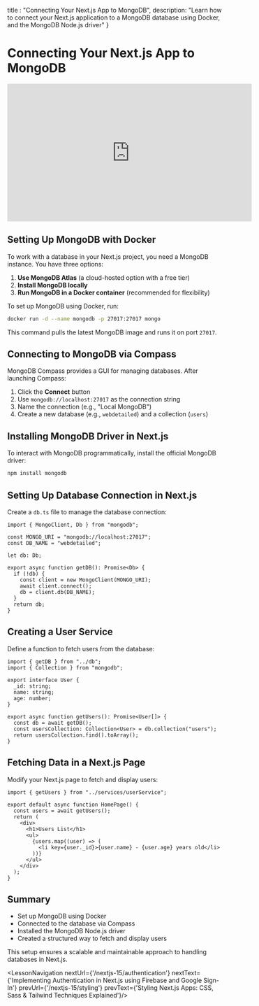 
  title : "Connecting Your Next.js App to MongoDB",
  description: "Learn how to connect your Next.js application to a MongoDB database using Docker, and the MongoDB Node.js driver"
}

# Connecting Your Next.js App to MongoDB
<iframe width="560" height="315" src="https://www.youtube.com/embed/64dDAtlK_Fw?si=bfqMY1UuZbGqwKUP" title="YouTube video player" frameborder="0" allow="accelerometer; autoplay; clipboard-write; encrypted-media; gyroscope; picture-in-picture; web-share" referrerpolicy="strict-origin-when-cross-origin" allowfullscreen></iframe>

## Setting Up MongoDB with Docker

To work with a database in your Next.js project, you need a MongoDB instance. You have three options:

1. **Use MongoDB Atlas** (a cloud-hosted option with a free tier)
2. **Install MongoDB locally**
3. **Run MongoDB in a Docker container** (recommended for flexibility)

To set up MongoDB using Docker, run:

```sh
docker run -d --name mongodb -p 27017:27017 mongo
```

This command pulls the latest MongoDB image and runs it on port `27017`.

## Connecting to MongoDB via Compass

MongoDB Compass provides a GUI for managing databases. After launching Compass:

1. Click the **Connect** button
2. Use `mongodb://localhost:27017` as the connection string
3. Name the connection (e.g., "Local MongoDB")
4. Create a new database (e.g., `webdetailed`) and a collection (`users`)

## Installing MongoDB Driver in Next.js

To interact with MongoDB programmatically, install the official MongoDB driver:

```sh
npm install mongodb
```

## Setting Up Database Connection in Next.js

Create a `db.ts` file to manage the database connection:

```tsx
import { MongoClient, Db } from "mongodb";

const MONGO_URI = "mongodb://localhost:27017";
const DB_NAME = "webdetailed";

let db: Db;

export async function getDB(): Promise<Db> {
  if (!db) {
    const client = new MongoClient(MONGO_URI);
    await client.connect();
    db = client.db(DB_NAME);
  }
  return db;
}
```

## Creating a User Service

Define a function to fetch users from the database:

```tsx
import { getDB } from "../db";
import { Collection } from "mongodb";

export interface User {
  _id: string;
  name: string;
  age: number;
}

export async function getUsers(): Promise<User[]> {
  const db = await getDB();
  const usersCollection: Collection<User> = db.collection("users");
  return usersCollection.find().toArray();
}
```

## Fetching Data in a Next.js Page

Modify your Next.js page to fetch and display users:

```tsx
import { getUsers } from "../services/userService";

export default async function HomePage() {
  const users = await getUsers();
  return (
    <div>
      <h1>Users List</h1>
      <ul>
        {users.map((user) => (
          <li key={user._id}>{user.name} - {user.age} years old</li>
        ))}
      </ul>
    </div>
  );
}
```

## Summary

- Set up MongoDB using Docker
- Connected to the database via Compass
- Installed the MongoDB Node.js driver
- Created a structured way to fetch and display users

This setup ensures a scalable and maintainable approach to handling databases in Next.js.


<LessonNavigation nextUrl={'/nextjs-15/authentication'} nextText={'Implementing Authentication in Next.js using Firebase and Google Sign-In'} prevUrl={'/nextjs-15/styling'} prevText={'Styling Next.js Apps: CSS, Sass & Tailwind Techniques Explained'}/>
